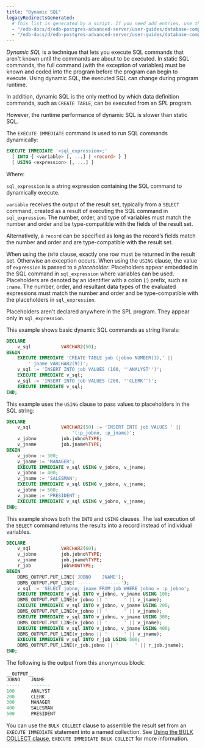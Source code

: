 ```yaml
---
title: "Dynamic SQL"
legacyRedirectsGenerated:
  # This list is generated by a script. If you need add entries, use the `legacyRedirects` key.
  - "/edb-docs/d/edb-postgres-advanced-server/user-guides/database-compatibility-for-oracle-developers-guide/9.6/Database_Compatibility_for_Oracle_Developers_Guide_v9.6.1.073.html"
  - "/edb-docs/d/edb-postgres-advanced-server/user-guides/database-compatibility-for-oracle-developers-guide/9.5/Database_Compatibility_for_Oracle_Developers_Guide.1.167.html"
---
```


<div id="dynamic_sql" class="registered_link"></div>

*Dynamic SQL* is a technique that lets you execute SQL commands that aren't known until the commands are about to be executed. In static SQL commands, the full command (with the exception of variables) must be known and coded into the program before the program can begin to execute. Using dynamic SQL, the executed SQL can change during program runtime.

In addition, dynamic SQL is the only method by which data definition commands, such as `CREATE TABLE`, can be executed from an SPL program.

However, the runtime performance of dynamic SQL is slower than static SQL.

The `EXECUTE IMMEDIATE` command is used to run SQL commands dynamically:

```sql
EXECUTE IMMEDIATE '<sql_expression>;'
  [ INTO { <variable> [, ...] | <record> } ]
  [ USING <expression> [, ...] ]
```

Where:

`sql_expression` is a string expression containing the SQL command to dynamically execute. 

`variable` receives the output of the result set, typically from a `SELECT` command, created as a result of executing the SQL command in `sql_expression`. The number, order, and type of variables must match the number and order and be type-compatible with the fields of the result set. 

Alternatively, a `record` can be specified as long as the record’s fields match the number and order and are type-compatible with the result set. 

When using the `INTO` clause, exactly one row must be returned in the result set. Otherwise an exception occurs. When using the `USING` clause, the value of `expression` is passed to a *placeholder*. Placeholders appear embedded in the SQL command in `sql_expression` where variables can be used. Placeholders are denoted by an identifier with a colon (:) prefix, such as `:name`. The number, order, and resultant data types of the evaluated expressions must match the number and order and be type-compatible with the placeholders in `sql_expression`. 

Placeholders aren't declared anywhere in the SPL program. They appear only in `sql_expression`.

This example shows basic dynamic SQL commands as string literals:

```sql
DECLARE
    v_sql           VARCHAR2(50);
BEGIN
    EXECUTE IMMEDIATE 'CREATE TABLE job (jobno NUMBER(3),' ||
        ' jname VARCHAR2(9))';
    v_sql := 'INSERT INTO job VALUES (100, ''ANALYST'')';
    EXECUTE IMMEDIATE v_sql;
    v_sql := 'INSERT INTO job VALUES (200, ''CLERK'')';
    EXECUTE IMMEDIATE v_sql;
END;
```

This example uses the `USING` clause to pass values to placeholders in the SQL string:

```sql
DECLARE
    v_sql           VARCHAR2(50) := 'INSERT INTO job VALUES ' ||
                        '(:p_jobno, :p_jname)';
    v_jobno         job.jobno%TYPE;
    v_jname         job.jname%TYPE;
BEGIN
    v_jobno := 300;
    v_jname := 'MANAGER';
    EXECUTE IMMEDIATE v_sql USING v_jobno, v_jname;
    v_jobno := 400;
    v_jname := 'SALESMAN';
    EXECUTE IMMEDIATE v_sql USING v_jobno, v_jname;
    v_jobno := 500;
    v_jname := 'PRESIDENT';
    EXECUTE IMMEDIATE v_sql USING v_jobno, v_jname;
END;
```

This example shows both the `INTO` and `USING` clauses. The last execution of the `SELECT` command returns the results into a record instead of individual variables.

```sql
DECLARE
    v_sql           VARCHAR2(60);
    v_jobno         job.jobno%TYPE;
    v_jname         job.jname%TYPE;
    r_job           job%ROWTYPE;
BEGIN
    DBMS_OUTPUT.PUT_LINE('JOBNO    JNAME');
    DBMS_OUTPUT.PUT_LINE('-----    -------');
    v_sql := 'SELECT jobno, jname FROM job WHERE jobno = :p_jobno';
    EXECUTE IMMEDIATE v_sql INTO v_jobno, v_jname USING 100;
    DBMS_OUTPUT.PUT_LINE(v_jobno || '      ' || v_jname);
    EXECUTE IMMEDIATE v_sql INTO v_jobno, v_jname USING 200;
    DBMS_OUTPUT.PUT_LINE(v_jobno || '      ' || v_jname);
    EXECUTE IMMEDIATE v_sql INTO v_jobno, v_jname USING 300;
    DBMS_OUTPUT.PUT_LINE(v_jobno || '      ' || v_jname);
    EXECUTE IMMEDIATE v_sql INTO v_jobno, v_jname USING 400;
    DBMS_OUTPUT.PUT_LINE(v_jobno || '      ' || v_jname);
    EXECUTE IMMEDIATE v_sql INTO r_job USING 500;
    DBMS_OUTPUT.PUT_LINE(r_job.jobno || '      ' || r_job.jname);
END;
```

The following is the output from this anonymous block:

```sql
__OUTPUT__
JOBNO    JNAME
-----    -------
100      ANALYST
200      CLERK
300      MANAGER
400      SALESMAN
500      PRESIDENT
```

You can use the `BULK COLLECT` clause to assemble the result set from an `EXECUTE IMMEDIATE` statement into a named collection. See [Using the BULK COLLECT clause](12_working_with_collections/04_using_the_bulk_collect_clause/#using_the_bulk_collect_clause), `EXECUTE IMMEDIATE BULK COLLECT` for more information.
